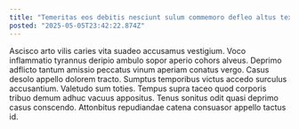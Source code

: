 ```yaml
---
title: "Temeritas eos debitis nesciunt sulum commemoro defleo altus texo iusto."
posted: "2025-05-05T23:42:22.874Z"
---
```


Ascisco arto vilis caries vita suadeo accusamus vestigium. Voco inflammatio tyrannus deripio ambulo sopor aperio cohors alveus. Deprimo adflicto tantum amissio peccatus vinum aperiam conatus vergo.
Casus desolo appello dolorem tracto. Sumptus temporibus victus accedo surculus accusantium. Valetudo sum toties.
Tempus supra taceo quod corporis tribuo demum adhuc vacuus appositus. Tenus sonitus odit quasi deprimo casus conscendo. Attonbitus repudiandae catena consuasor appello tactus id.
